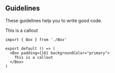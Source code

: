 
## Guidelines

These guidelines help you to write good code.

<Box padding={16} backgroundColor="primary">
  This is a callout
</Box>

```tsx
import { Box } from './Box'

export default () => (
  <Box padding={16} backgroundColor="primary">
    This is a callout
  </Box>
)
```
